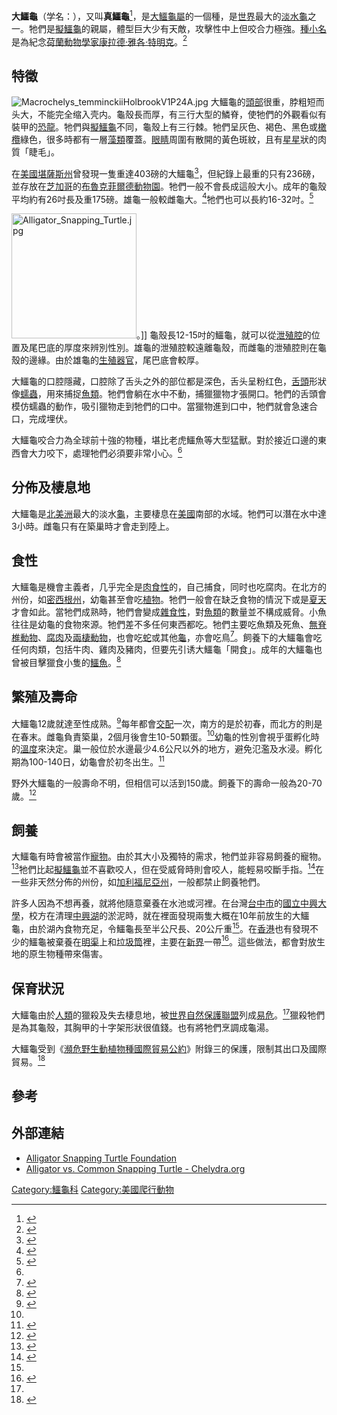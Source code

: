 {{About|'''大鱷龜'''|另一种相似名称的'''龟'''|擬鱷龜}}

{{inappropriate tone|time=2017-08-20T21:32:05+00:00}}
{{Expert-subject|time=2014-06-25T08:26:41+00:00}}
{{speciesbox
| status = VU
| status_system = iucn2.3
| status_ref = <ref name=IUCN>{{IUCN|version=1996|assessors=Tortoise & Freshwater Turtle Specialist Group|year=1996|title=Macrochelys temminckii|id=12589|downloaded=2009-06-25}}</ref>
| image = Alligator snapping turtle.jpg
| image_width = 250px
| taxon=Macrochelys temminckii
| authority = [[Gerald_Troost|Troost]], 1835
| synonyms =
* ''Macroclemmys temminckii''
* ''Chelonura temminckii''
* ''Testudo planitia''
}}
'''大鱷龜'''（学名：''{{lang|la|Macrochelys temminckii}}''），又叫'''真鱷龜'''<ref name=ngtaiwan>{{cite journal |url=http://www.ngtaiwan.com/4953 |title=鱷龜家族添新物種 |date=2014-04-29 |journal=[[國家地理_(雜誌)|國家地理]]雜誌 |author=Stefan Sirucek |editor=向淑容 |language=zh-hant |deadurl=yes |archiveurl=https://web.archive.org/web/20150729042903/http://www.ngtaiwan.com/4953 |archivedate=2015-07-29 |access-date=2015-07-26 }}</ref>，是[[大鱷龜屬|大鱷龜屬]]的一個種，是[[世界|世界]]最大的[[淡水龜|淡水龜]]之一。牠們是[[擬鱷龜|擬鱷龜]]的親屬，體型巨大少有天敵，攻擊性中上但咬合力極強。[[種小名|種小名]]是為紀念[[荷蘭|荷蘭]][[動物學|動物學家]][[康拉德·雅各·特明克|康拉德·雅各·特明克]]。<ref>{{cite web|url=http://ebeltz.net/herps/biogappx.html|title=Biographies of People Honored in the Herpetological Nomenclature North America|accessdate=2006-07-09|archive-date=2006-07-10|archive-url=https://web.archive.org/web/20060710003430/http://ebeltz.net/herps/biogappx.html|dead-url=yes}}</ref>

== 特徵 ==
[[File:Macrochelys_temminckiiHolbrookV1P24A.jpg|left]]
大鱷龜的[[頭部|頭部]]很重，脖粗短而头大，不能完全缩入壳内。龜殼長而厚，有三行大型的鱗脊，使牠們的外觀看似有裝甲的[[恐龍|恐龍]]。牠們與[[擬鱷龜|擬鱷龜]]不同，龜殼上有三行棘。牠們呈灰色、褐色、黑色或[[橄欖|橄欖]]綠色，很多時都有一層[[藻類|藻類]]覆蓋。[[眼睛|眼睛]]周圍有散開的黃色斑紋，且有[[星星|星星]]狀的肉質「睫毛」。

在[[美國|美國]][[堪薩斯州|堪薩斯州]]曾發現一隻重達403磅的大鱷龜<ref>{{cite web|url=http://nationalzoo.si.edu/Animals/ReptilesAmphibians/Facts/FactSheets/Alligatorsnappingturtle.cfm|title=Smithsonian National Zoological Park: Alligator Snapping Turtle|accessdate=2006-03-26|deadurl=yes|archiveurl=https://web.archive.org/web/20060307002004/http://nationalzoo.si.edu/Animals/ReptilesAmphibians/Facts/FactSheets/Alligatorsnappingturtle.cfm|archivedate=2006-03-07}}</ref>，但紀錄上最重的只有236磅，並存放在[[芝加哥|芝加哥]]的[[布魯克菲爾德動物園|布魯克菲爾德動物園]]。牠們一般不會長成這般大小。成年的龜殼平均約有26吋長及重175磅。雄龜一般較雌龜大。<ref name="tortoise.org">{{cite web|url=http://www.tortoise.org/archives/macrocl.html|title=Alligator Snapping Turtle: Giant of the Southeastern States|accessdate=2006-03-26|archive-date=2006-04-08|archive-url=https://web.archive.org/web/20060408160942/http://tortoise.org/archives/macrocl.html|dead-url=no}}</ref>牠們也可以長約16-32吋。<ref name="Animal">{{cite book en|last=Kindersley|first=Dorling|year=2001,2005|title=Animal|url=https://archive.org/details/animalencycloped00barb|location=New York City|publisher=DK Publishing|isbn=0-7894-7764-5}}</ref>

[[File:Alligator_Snapping_Turtle.jpg|200px]]。]]
龜殼長12-15吋的鱷龜，就可以從[[泄殖腔|泄殖腔]]的位置及尾巴底的厚度來辨別性別。雄龜的泄殖腔較遠離龜殼，而雌龜的泄殖腔則在龜殼的邊緣。由於雄龜的[[生殖器官|生殖器官]]，尾巴底會較厚。

大鱷龜的口腔隱藏，口腔除了舌头之外的部位都是深色，舌头呈粉红色，[[舌頭|舌頭]]形狀像[[蠕蟲|蠕蟲]]，用來捕捉[[魚類|魚類]]。牠們會躺在水中不動，捕獵獵物才張開口。牠們的舌頭會模仿蠕蟲的動作，吸引獵物走到牠們的口中。當獵物進到口中，牠們就會急速合口，完成埋伏。

大鱷龜咬合力為全球前十強的物種，堪比老虎鱷魚等大型猛獸。對於接近口邊的東西會大力咬下，處理牠們必須要非常小心。<ref name="tortoise.org"/>

== 分佈及棲息地 ==
大鱷龜是[[北美洲|北美洲]]最大的淡水[[龜|龜]]，主要棲息在[[美國|美國]]南部的水域。牠們可以潛在水中達3小時。雌龜只有在築巢時才會走到陸上。

== 食性 ==
大鱷龜是機會主義者，几乎完全是[[肉食性|肉食性]]的，自己捕食，同时也吃腐肉。在北方的州份，如[[密西根州|密西根州]]，幼龜甚至會吃[[植物|植物]]。牠們一般會在缺乏食物的情況下或是[[夏天|夏天]]才會如此。當牠們成熟時，牠們會變成[[雜食性|雜食性]]，對[[魚類|魚類]]的數量並不構成威脅。小魚往往是幼龜的食物來源。牠們差不多任何東西都吃。牠們主要吃魚類及死魚、[[無脊椎動物|無脊椎動物]]、[[腐肉|腐肉]]及[[兩棲動物|兩棲動物]]，也會吃[[蛇|蛇]]或其他[[龜|龜]]，亦會吃鳥<ref name=appledaily>{{cite news |url=http://www.appledaily.com.tw/appledaily/article/headline/20120802/34410473 |title=神祕中興湖 撈出大鱷龜 湖內有猛獸 學生：不敢推人下去 |publisher=[[蘋果日報_(台灣)|蘋果日報]] |language=zh-hant |date=2012-08-02 |author=鄭敏玲 |accessdate=2012-08-02 |archive-date=2017-04-30 |archive-url=https://web.archive.org/web/20170430200418/http://www.appledaily.com.tw/appledaily/article/headline/20120802/34410473 |dead-url=no }}</ref>。飼養下的大鱷龜會吃任何肉類，包括牛肉、雞肉及豬肉，但要先引诱大鱷龜「開食」。成年的大鱷龜也曾被目擊獵食小隻的[[鱷魚|鱷魚]]。<ref>{{Cite web|author=Wildlife Conservation Society|year=2009|url=http://www.bronxzoo.com/look-and-learn/animal-profiles/alligator-snapping-turtle.aspx|title=Alligator Snapping Turtle|accessdate=2009-06-25|deadurl=yes|archiveurl=https://web.archive.org/web/20090603175213/http://www.bronxzoo.com/look-and-learn/animal-profiles/alligator-snapping-turtle.aspx|archivedate=2009-06-03}}</ref>

== 繁殖及壽命 ==
大鱷龜12歲就達至性成熟。<ref>{{cite web | url=http://animaldiversity.ummz.umich.edu/site/accounts/information/Macrochelys_temminckii.html | title=Animal Diversity Web: Macrochelys temminickii | accessdate=2008-09-12 | archive-date=2011-06-05 | archive-url=https://web.archive.org/web/20110605112003/http://animaldiversity.ummz.umich.edu/site/accounts/information/Macrochelys_temminckii.html | dead-url=no }}</ref>每年都會[[交配|交配]]一次，南方的是於初春，而北方的則是在春末。雌龜負責築巢，2個月後會生10-50顆蛋。<ref name="Animal"/>幼龜的性別會視乎蛋孵化時的[[溫度|溫度]]來決定。巢一般位於水邊最少4.6公尺以外的地方，避免氾濫及水浸。孵化期為100-140日，幼龜會於初冬出生。<ref>{{cite web | url=http://www.nashvillezoo.org/asturtle.htm | title=Nashville Zoo: Alligator Snapping Turtle | accessdate=2006-03-26 | deadurl=yes | archiveurl=https://web.archive.org/web/20060221084138/http://www.nashvillezoo.org/asturtle.htm | archivedate=2006-02-21 }}</ref>

野外大鱷龜的一般壽命不明，但相信可以活到150歲。飼養下的壽命一般為20-70歲。<ref>{{cite web | url=http://www.whozoo.org/AnlifeSS2001/serishoo/SRS_AlligatorSnappingTurtle.html | title=WhoZoo: Alligator Snapping Turtle | accessdate=2006-03-26 | archive-date=2006-04-28 | archive-url=https://web.archive.org/web/20060428004434/http://www.whozoo.org/AnlifeSS2001/serishoo/SRS_AlligatorSnappingTurtle.html | dead-url=no }}</ref>

== 飼養 ==
大鱷龜有時會被當作[[寵物|寵物]]。由於其大小及獨特的需求，牠們並非容易飼養的寵物。<ref>{{Cite web |url=http://www.austinsturtlepage.com/Care/cs-allisnapper.htm |title=AST Care Sheet |access-date=2009-06-25 |archive-date=2018-09-29 |archive-url=https://web.archive.org/web/20180929085040/http://www.austinsturtlepage.com/Care/cs-allisnapper.htm |dead-url=no }}</ref>牠們比起[[擬鱷龜|擬鱷龜]]並不喜歡咬人，但在受威脅時則會咬人，能輕易咬斷手指。<ref>{{cite web | url=http://nas.er.usgs.gov/queries/FactSheet.asp?speciesID=1227 | title=NAS - Species FactSheet | accessdate=2006-03-26 | archive-url=https://web.archive.org/web/20060923062854/http://nas.er.usgs.gov/queries/FactSheet.asp?speciesID=1227 | archive-date=2006-09-23 | dead-url=yes }}</ref>在一些非天然分佈的州份，如[[加利福尼亞州|加利福尼亞州]]，一般都禁止飼養牠們。

許多人因為不想再養，就將他隨意棄養在水池或河裡。在台灣[[台中市|台中市]]的[[國立中興大學|國立中興大學]]，校方在清理[[中興湖|中興湖]]的淤泥時，就在裡面發現兩隻大概在10年前放生的大鱷龜，由於湖內食物充足，令鱷龜長至半公尺長、20公斤重<ref name=appledaily />。在[[香港|香港]]也有發現不少的鱷龜被棄養在[[明渠|明渠]]上和[[垃圾筒|垃圾筒]]裡，主要在[[新界|新界]]一帶<ref>{{Cite web |url=https://hk.news.appledaily.com/breaking/realtime/article/20181115/58912026?fbclid=IwAR1X-grEuykA8hu0f4HhW8PXbyPnGODr-DQyvUNcwMBkBPEZgoRxv8nwuz8 |title=【生態災難】鱷龜棄養潮爆發 41隻巨龜襲港九 |access-date=2018-11-15 |archive-date=2019-11-28 |archive-url=https://web.archive.org/web/20191128090532/https://hk.news.appledaily.com/breaking/realtime/article/20181115/58912026?fbclid=IwAR1X-grEuykA8hu0f4HhW8PXbyPnGODr-DQyvUNcwMBkBPEZgoRxv8nwuz8 |dead-url=no }}</ref>。這些做法，都會對放生地的原生物種帶來傷害。

== 保育狀況 ==
大鱷龜由於[[人類|人類]]的獵殺及失去棲息地，被[[世界自然保護聯盟|世界自然保護聯盟]]列成[[易危|易危]]。<ref name=IUCN/>獵殺牠們是為其龜殼，其胸甲的十字架形狀很值錢。也有將牠們烹調成龜湯。

大鱷龜受到《[[瀕危野生動植物種國際貿易公約|瀕危野生動植物種國際貿易公約]]》附錄三的保護，限制其出口及國際貿易。<ref>{{cite web |url=http://greennature.com/article2503.html |title=Alligator Snapping Turtle and Map Turtles Gain International Protection |accessdate=2006-03-26 |deadurl=yes |archiveurl=https://web.archive.org/web/20061029150009/http://greennature.com/article2503.html |archivedate=2006-10-29 }}</ref>

== 參考 ==
{{reflist}}

== 外部連結 ==
{{Commons|Macrochelys temminckii}}
* [https://web.archive.org/web/20081225172738/http://www.astfoundation.org/ Alligator Snapping Turtle Foundation]
* [http://www.chelydra.org/common_alligator_snapping_turtle.html Alligator vs. Common Snapping Turtle - Chelydra.org]{{Wayback|url=http://www.chelydra.org/common_alligator_snapping_turtle.html |date=20210202020645 }}
{{Taxonbar|from=Q457872}}

[[Category:鱷龜科|Category:鱷龜科]]
[[Category:美國爬行動物|Category:美國爬行動物]]